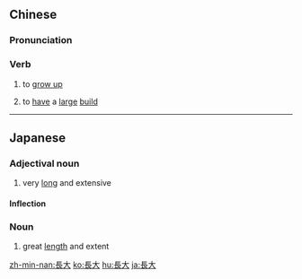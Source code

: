 {{also|长大}}
==Chinese==
{{zh-forms|s=长大}}

===Pronunciation===
{{zh-pron
|m=zhǎngdà
|c=zoeng2 daai6
|h=pfs=chóng-thai
|cat=v
}}

===Verb===
{{zh-verb}}

# to [[grow up]]
# {{lb|zh|literary}} to [[have]] a [[large]] [[build]]

----

==Japanese==
{{ja-kanjitab|長|大}}

===Adjectival noun===
{{ja-adj|ちょうだい|infl=na}}

# very [[long]] and extensive

====Inflection====
{{ja-na|長大|ちょうだい}}

===Noun===
{{ja-noun|ちょうだい}}

# great [[length]] and extent

[[zh-min-nan:長大]]
[[ko:長大]]
[[hu:長大]]
[[ja:長大]]